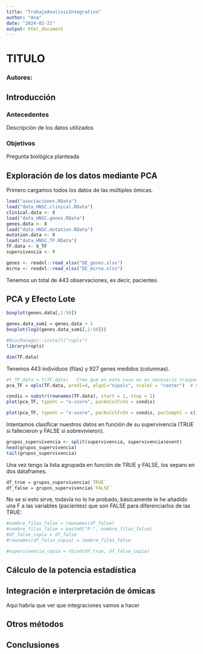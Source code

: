 ---
title: "TrabajoAnalisisIntegrativo"
author: "Ana"
date: "2024-02-21"
output: html_document
---

# TITULO

### Autores:

## Introducción

### Antecedentes

Descripción de los datos utilizados 

### Objetivos

Pregunta biológica planteada

## Exploración de los datos mediante PCA

Primero cargamos todos los datos de las múltiples ómicas.

```{r}
load("asociaciones.RData")
load("data_HNSC.clinical.RData")
clinical.data <- X
load("data_HNSC.genes.RData")
genes.data <- X
load("data_HNSC.mutation.RData")
mutation.data <- X
load("data_HNSC.TF.RData")
TF.data <- X_TF
supervivencia <- Y

genes <- readxl::read_xlsx("DE_genes.xlsx")
mirna <- readxl::read_xlsx("DE_mirna.xlsx")
```

Tenemos un total de 443 observaciones, es decir, pacientes.

## PCA y Efecto Lote

```{r}
boxplot(genes.data[,1:50])
```

```{r}
genes.data_sum1 = genes.data + 1
boxplot(log2(genes.data_sum1[,1:50]))
```

```{r}
#BiocManager::install("ropls")
library(ropls)
```

```{r}
dim(TF.data)
```

Tenemos 443 individuos (filas) y 927 genes medidos (columnas).

```{r}
#t_TF.data = t(TF.data)   Creo que en este caso no es necesario trasponer
pca_TF = opls(TF.data, predI=4, algoC="nipals", scaleC = "center")  # Centramos
```

```{r}
condis = substr(rownames(TF.data), start = 1, stop = 1)
plot(pca_TF, typeVc = "x-score", parAsColFcVn = condis)
```

```{r}
plot(pca_TF, typeVc = "x-score", parAsColFcVn = condis, parCompVi = c(3, 4))
```

Intentamos clasificar nuestros datos en función de su supervivencia (TRUE si fallecieron y FALSE si sobrevivieron).

```{r}
grupos_supervivencia <- split(supervivencia, supervivencia$event)
head(grupos_supervivencia)
tail(grupos_supervivencia)
```

Una vez tengo la lista agrupada en función de TRUE y FALSE, los separo en dos dataframes.

```{r}
df_true = grupos_supervivencia$`TRUE`
df_false = grupos_supervivencia$`FALSE`
```

No se si esto sirve, todavía no lo he probado, básicamente le he añadido una F a las variables (pacientes) que son FALSE para diferenciarlos de las TRUE:

```{r}
#nombre_filas_false = rownames(df_false)
#nombre_filas_false = paste0("F-", nombre_filas_false)
#df_false_copia = df_false
#rownames(df_false_copia) = nombre_filas_false

#supervivencia_copia = rbind(df_true, df_false_copia)
```

## Cálculo de la potencia estadística

## Integración e interpretación de ómicas

Aquí habría que ver que integraciones vamos a hacer

## Otros métodos

## Conclusiones
